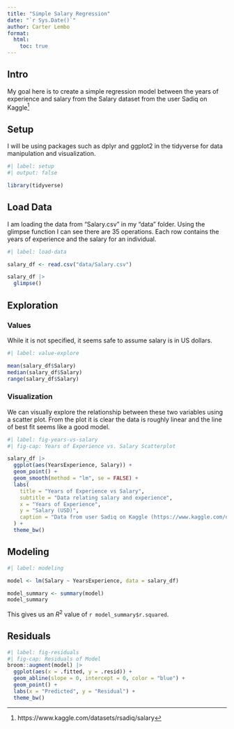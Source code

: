 ```yaml
---
title: "Simple Salary Regression"
date: "`r Sys.Date()`"
author: Carter Lembo
format: 
  html:
    toc: true
---
```


## Intro

My goal here is to create a simple regression model between the years of 
experience and salary from the Salary dataset from the user Sadiq on Kaggle[^1]

[^1]: https://www.kaggle.com/datasets/rsadiq/salary

## Setup

I will be using packages such as dplyr and ggplot2 in the tidyverse for 
data manipulation and visualization.

```r
#| label: setup
#| output: false

library(tidyverse)

```

## Load Data 

I am loading the data from "Salary.csv" in my "data" folder. Using the glimpse
function I can see there are 35 operations. Each row contains the years
of experience and the salary for an individual.

```r
#| label: load-data

salary_df <- read.csv("data/Salary.csv")

salary_df |> 
  glimpse()
```
## Exploration

### Values

While it is not specified, it seems safe to assume salary is in US dollars. 
```r
#| label: value-explore

mean(salary_df$Salary)
median(salary_df$Salary)
range(salary_df$Salary)


```



### Visualization 

We can visually explore the relationship between these two variables using a
scatter plot. From the plot it is clear the data is roughly linear and the line
of best fit seems like a good model.
```r
#| label: fig-years-vs-salary
#| fig-cap: Years of Experience vs. Salary Scatterplot

salary_df |> 
  ggplot(aes(YearsExperience, Salary)) +
  geom_point() +
  geom_smooth(method = "lm", se = FALSE) +
  labs(
    title = "Years of Experience vs Salary",
    subtitle = "Data relating salary and experience",
    x = "Years of Experience",
    y = "Salary (USD)",
    caption = "Data from user Sadiq on Kaggle (https://www.kaggle.com/datasets/rsadiq/salary)."
  ) +
  theme_bw()
```

## Modeling

```r
#| label: modeling

model <- lm(Salary ~ YearsExperience, data = salary_df)

model_summary <- summary(model)
model_summary

```

This gives us an $R^2$ value of `r model_summary$r.squared`.

## Residuals

```r
#| label: fig-residuals
#| fig-cap: Residuals of Model
broom::augment(model) |>
  ggplot(aes(x = .fitted, y = .resid)) +
  geom_abline(slope = 0, intercept = 0, color = "blue") +
  geom_point() +
  labs(x = "Predicted", y = "Residual") +
  theme_bw()

```

 
